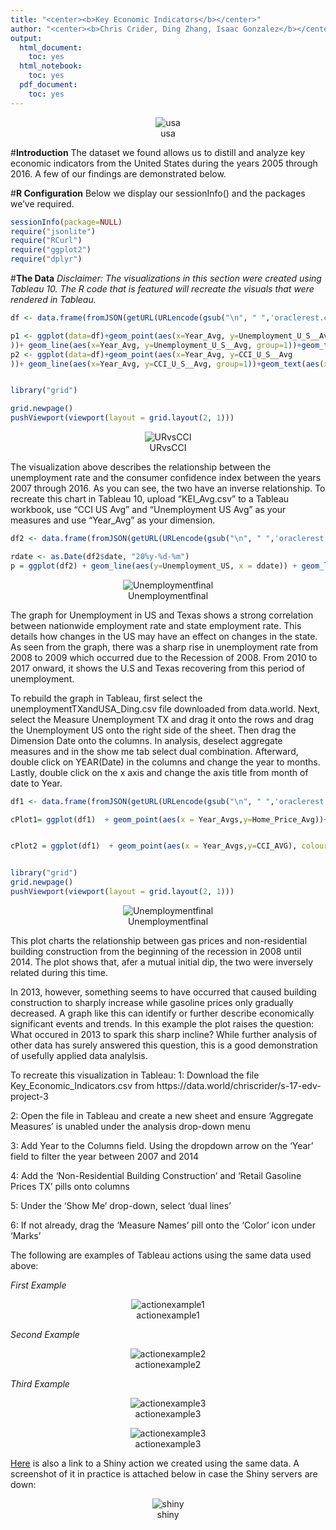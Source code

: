 ```yaml
---
title: "<center><b>Key Economic Indicators</b></center>"
author: "<center><b>Chris Crider, Ding Zhang, Isaac Gonzalez</b></center>"
output:
  html_document:
    toc: yes
  html_notebook:
    toc: yes
  pdf_document:
    toc: yes
---
```

<center>![usa](../03 Visualizations/Map_of_USA.png)</center>

#**Introduction**
The dataset we found allows us to distill and analyze key economic indicators from the United States during the years 2005 through 2016. A few of our findings are demonstrated below.

#**R Configuration**
Below we display our sessionInfo() and the packages we've required.

```r
sessionInfo(package=NULL)
require("jsonlite")
require("RCurl")
require("ggplot2")
require("dplyr")
```

#**The Data**
*Disclaimer: The visualizations in this section were created using Tableau 10. The R code that is featured will recreate the visuals that were rendered in Tableau.*



```r
df <- data.frame(fromJSON(getURL(URLencode(gsub("\n", " ",'oraclerest.cs.utexas.edu:1234/rest/native/?query="select * from KEI_Avg"')),httpheader=c(DB='jdbc:data:world:sql:chriscrider:s-17-edv-project-3', USER='gonzalez', PASS='eyJhbGciOiJIUzUxMiJ9.eyJzdWIiOiJwcm9kLXVzZXItY2xpZW50OmdvbnphbGV6IiwiaXNzIjoiYWdlbnQ6Z29uemFsZXo6OmMwN2RkYmNkLTU3ZmEtNDBkNi04MzQwLTQ0NzJlYzI0OTBiMiIsImlhdCI6MTQ4NDY5NzMxOSwicm9sZSI6WyJ1c2VyX2FwaV93cml0ZSIsInVzZXJfYXBpX3JlYWQiXSwiZ2VuZXJhbC1wdXJwb3NlIjp0cnVlfQ.5mTuKVcV8fKTtPvvxxcyo-5TBGLGufXDQkIraPgCsuB4hc7mUj_editztVly63Yr4jxmvyvI-kUu07EvQnuZYw', MODE='native_mode', MODEL='model', returnDimensions = 'False', returnFor = 'JSON'), verbose = TRUE) ))
```

```r
p1 <- ggplot(data=df)+geom_point(aes(x=Year_Avg, y=Unemployment_U_S__Avg
))+ geom_line(aes(x=Year_Avg, y=Unemployment_U_S__Avg, group=1))+geom_text(aes(x=Year_Avg, y=Unemployment_U_S__Avg, label=sprintf("%0.2f", round(Unemployment_U_S__Avg, digits = 2))), nudge_x = 0.50, check_overlap = TRUE)+labs(title = "Unemployment Rate in U.S. (2007-2016)", x="Year", y="Unemployment Rate")+ theme_gray()+scale_x_continuous(breaks = c(2007:2016)) 
p2 <- ggplot(data=df)+geom_point(aes(x=Year_Avg, y=CCI_U_S__Avg
))+ geom_line(aes(x=Year_Avg, y=CCI_U_S__Avg, group=1))+geom_text(aes(x=Year_Avg, y=CCI_U_S__Avg, label=sprintf("%0.2f", round(CCI_U_S__Avg, digits = 2))),nudge_y = -1, nudge_x = 0.50, check_overlap = TRUE)+labs(title = "Consumer Confidence Index in U.S. (2007-2016)", x="Year", y="C.C.I.")+scale_x_continuous(breaks = c(2007:2016))


library("grid")

grid.newpage()
pushViewport(viewport(layout = grid.layout(2, 1)))  
```

<center>![URvsCCI](../03 Visualizations/UR_vs_CCI.png)</center>

The visualization above describes the relationship between the unemployment rate and the consumer confidence index between the years 2007 through 2016. As you can see, the two have an inverse relationship.
To recreate this chart in Tableau 10, upload "KEI_Avg.csv" to a Tableau workbook, use "CCI US Avg" and "Unemployment US Avg" as your measures and use "Year_Avg" as your dimension. 

```r
df2 <- data.frame(fromJSON(getURL(URLencode(gsub("\n", " ",'oraclerest.cs.utexas.edu:1234/rest/native/?query="select * from unemploymentTXandUSA_Ding"')),httpheader=c(DB='jdbc:data:world:sql:chriscrider:s-17-edv-project-3', USER='ding', PASS='eyJhbGciOiJIUzUxMiJ9.eyJzdWIiOiJwcm9kLXVzZXItY2xpZW50OmRpbmciLCJpc3MiOiJhZ2VudDpkaW5nOjpkZmZjZWRkMi0zYzNmLTRhNzUtODlkZC1mMGJmY2UyZGJmZDEiLCJpYXQiOjE0ODQ2OTczODUsInJvbGUiOlsidXNlcl9hcGlfd3JpdGUiLCJ1c2VyX2FwaV9yZWFkIl0sImdlbmVyYWwtcHVycG9zZSI6dHJ1ZX0.z7mVK3h-7pjJV-keOW1uP_ydEr7F4Hs7pvzOdDcuMKO3l5B-o7W7Xj-iNaWfaDYzt_zduENZtcONAnoWpro3cg', MODE='native_mode', MODEL='model', returnDimensions = 'False', returnFor = 'JSON'), verbose = TRUE) ))
```

```r
rdate <- as.Date(df2$date, "20%y-%d-%m")
p = ggplot(df2) + geom_line(aes(y=Unemployment_US, x = ddate)) + geom_line(aes(y=Unemployment_TX, x = ddate, colour = "red")) + ylab("Unemployment Percentage") + xlab("Date") + ggtitle("Unemployment Percentage in U.S. and Texas (Red) Over Time") + theme(axis.text.x=element_text(angle=90,size=10,vjust=0.5))
```

<center>![Unemploymentfinal](../03 Visualizations/Unemploymentfinal.png)</center>

The graph for Unemployment in US and Texas shows a strong correlation between nationwide employment rate and state employment rate. This details how changes in the US may have an effect on changes in the state. As seen from the graph, there was a sharp rise in unemployment rate from 2008 to 2009 which occurred due to the Recession of 2008. From 2010 to 2017 onward, it shows the U.S and Texas recovering from this period of unemployment.

To rebuild the graph in Tableau, first select the unemploymentTXandUSA_Ding.csv file downloaded from data.world. Next, select the Measure Unemployment TX and drag it onto the rows and drag the Unemployment US onto the right side of the sheet. Then drag the Dimension Date onto the columns. In analysis, deselect aggregate measures and in the show me tab select dual combination. Afterward, double click on YEAR(Date) in the columns and change the year to months. Lastly, double click on the x axis and change the axis title from month of date to Year.




```r
df1 <- data.frame(fromJSON(getURL(URLencode(gsub("\n", " ",'oraclerest.cs.utexas.edu:1234/rest/native/?query="select * from ConfidenceHomeStats where `Year Avgs`<=2016"')),httpheader=c(DB='jdbc:data:world:sql:chriscrider:s-17-edv-project-3', USER='gonzalez', PASS='eyJhbGciOiJIUzUxMiJ9.eyJzdWIiOiJwcm9kLXVzZXItY2xpZW50OmdvbnphbGV6IiwiaXNzIjoiYWdlbnQ6Z29uemFsZXo6OmMwN2RkYmNkLTU3ZmEtNDBkNi04MzQwLTQ0NzJlYzI0OTBiMiIsImlhdCI6MTQ4NDY5NzMxOSwicm9sZSI6WyJ1c2VyX2FwaV93cml0ZSIsInVzZXJfYXBpX3JlYWQiXSwiZ2VuZXJhbC1wdXJwb3NlIjp0cnVlfQ.5mTuKVcV8fKTtPvvxxcyo-5TBGLGufXDQkIraPgCsuB4hc7mUj_editztVly63Yr4jxmvyvI-kUu07EvQnuZYw', MODE='native_mode', MODEL='model', returnDimensions = 'False', returnFor = 'JSON'), verbose = TRUE) ))
```

```r

cPlot1= ggplot(df1)  + geom_point(aes(x = Year_Avgs,y=Home_Price_Avg))+ geom_line(aes(x = Year_Avgs,y=Home_Price_Avg)) + xlab("Year") + ylab("Average Home Price") + ggtitle('Avg Home Price ~2008-2016')


cPlot2 = ggplot(df1)  + geom_point(aes(x = Year_Avgs,y=CCI_AVG), colour = 'red')+ geom_line(aes(x = Year_Avgs,y=CCI_AVG), colour = 'red')+ xlab("Year") + ylab("Average Consumer Confidence")  + ggtitle('Avg Consumer Confidence Index ~2008-2016')


library("grid")
grid.newpage()
pushViewport(viewport(layout = grid.layout(2, 1))) 
```

<center>![Unemploymentfinal](../03 Visualizations/Sheet3.png)</center>

This plot charts the relationship between gas prices and non-residential building construction from the beginning of the recession in 2008 until 2014. The plot shows that, afer a mutual initial dip, the two were inversely related during this time. 

In 2013, however, something seems to have occurred that caused building construction to sharply increase while gasoline prices only gradually decreased. A graph like this can identify or further describe economically significant events and trends. In this example the plot raises the question: What occured in 2013 to spark this sharp incline? While further analysis of other data has surely answered this question, this is a good demonstration of usefully applied data analylsis.

To recreate this visualization in Tableau:
1: Download the file Key_Economic_Indicators.csv from https://data.world/chriscrider/s-17-edv-project-3

2: Open the file in Tableau and create a new sheet and ensure 'Aggregate Measures' is unabled under the analysis drop-down menu

3: Add Year to the Columns field. Using the dropdown arrow on the 'Year' field to filter the year between 2007 and 2014

4: Add the 'Non-Residential Building Construction' and 'Retail Gasoline Prices TX' pills onto columns

5: Under the 'Show Me' drop-down, select 'dual lines'

6: If not already, drag the 'Measure Names' pill onto the 'Color' icon under 'Marks'

The following are examples of Tableau actions using the same data used above:

*First Example*
<center>![actionexample1](../03 Visualizations/p4-tableau-1.png)</center>

*Second Example*
<center>![actionexample2](../03 Visualizations/p4-tableau-2.png)</center>

*Third Example*
<center>![actionexample3](../03 Visualizations/U_E.png)</center>
<center>![actionexample3](../03 Visualizations/C_C_I.png)</center>

[Here](https://isaacgonzalez.shinyapps.io/kei_avg/) is also a link to a Shiny action we created using the same data. A screenshot of it in practice is attached below in case the Shiny servers are down: 
<center>![shiny](../03 Visualizations/shiny_example.png)</center>
